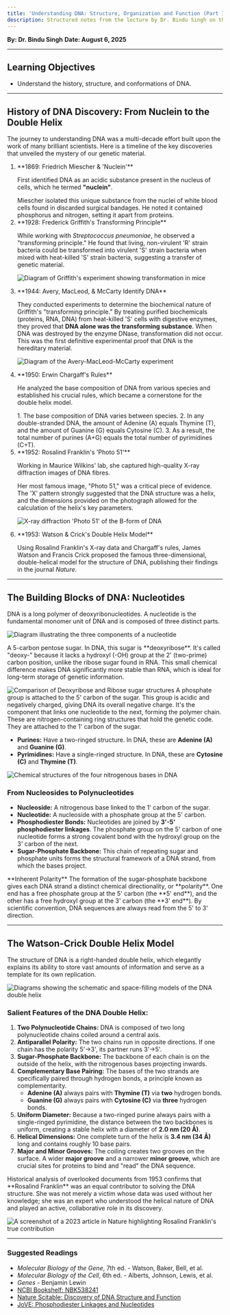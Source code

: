 ```yaml
---
title: 'Understanding DNA: Structure, Organization and Function (Part I)'
description: Structured notes from the lecture by Dr. Bindu Singh on the history, structure, and fundamental components of DNA, enhanced with interactive components.
---
```



**By: Dr. Bindu Singh**
**Date: August 6, 2025**

---

## Learning Objectives

- Understand the history, structure, and conformations of DNA.

---

## History of DNA Discovery: From Nuclein to the Double Helix

The journey to understanding DNA was a multi-decade effort built upon the work of many brilliant scientists. Here is a timeline of the key discoveries that unveiled the mystery of our genetic material.

<Steps>
<ol>
<li>
**1869: Friedrich Miescher & 'Nuclein'**

First identified DNA as an acidic substance present in the nucleus of cells, which he termed **"nuclein"**.

<Aside>
Miescher isolated this unique substance from the nuclei of white blood cells found in discarded surgical bandages. He noted it contained phosphorus and nitrogen, setting it apart from proteins.
</Aside>
</li>

<li>
**1928: Frederick Griffith's Transforming Principle**

While working with *Streptococcus pneumoniae*, he observed a "transforming principle." He found that living, non-virulent 'R' strain bacteria could be transformed into virulent 'S' strain bacteria when mixed with heat-killed 'S' strain bacteria, suggesting a transfer of genetic material.

![Diagram of Griffith's experiment showing transformation in mice](https://images.pexels.com/photos/1108099/pexels-photo-1108099.jpeg)
</li>

<li>
**1944: Avery, MacLeod, & McCarty Identify DNA**

They conducted experiments to determine the biochemical nature of Griffith's "transforming principle." By treating purified biochemicals (proteins, RNA, DNA) from heat-killed 'S' cells with digestive enzymes, they proved that **DNA alone was the transforming substance**. When DNA was destroyed by the enzyme DNase, transformation did not occur. This was the first definitive experimental proof that DNA is the hereditary material.

![Diagram of the Avery-MacLeod-McCarty experiment](https://images.unsplash.com/photo-1465101046530-73398c7f28ca)
</li>

<li>
**1950: Erwin Chargaff's Rules**

He analyzed the base composition of DNA from various species and established his crucial rules, which became a cornerstone for the double helix model.

<Aside type="note" title="Chargaff's Rules">
1.  The base composition of DNA varies between species.
2.  In any double-stranded DNA, the amount of Adenine (A) equals Thymine (T), and the amount of Guanine (G) equals Cytosine (C).
3.  As a result, the total number of purines (A+G) equals the total number of pyrimidines (C+T).
</Aside>
</li>

<li>
**1952: Rosalind Franklin's 'Photo 51'**

Working in Maurice Wilkins' lab, she captured high-quality X-ray diffraction images of DNA fibres.

<Aside type="tip" title="Photo 51: The Critical Clue">
Her most famous image, "Photo 51," was a critical piece of evidence. The 'X' pattern strongly suggested that the DNA structure was a helix, and the dimensions provided on the photograph allowed for the calculation of the helix's key parameters.
</Aside>

![X-ray diffraction 'Photo 51' of the B-form of DNA](https://images.unsplash.com/photo-1506744038136-46273834b3fb)
</li>

<li>
**1953: Watson & Crick's Double Helix Model**

Using Rosalind Franklin's X-ray data and Chargaff's rules, James Watson and Francis Crick proposed the famous three-dimensional, double-helical model for the structure of DNA, publishing their findings in the journal *Nature*.
</li>
</ol>
</Steps>

---

## The Building Blocks of DNA: Nucleotides

DNA is a long polymer of deoxyribonucleotides. A nucleotide is the fundamental monomer unit of DNA and is composed of three distinct parts.

![Diagram illustrating the three components of a nucleotide](https://images.unsplash.com/photo-1519125323398-675f0ddb6308)

<Tabs>
<TabItem label="1. Deoxyribose Sugar">
A 5-carbon pentose sugar. In DNA, this sugar is **deoxyribose**. It's called "deoxy-" because it lacks a hydroxyl (-OH) group at the 2' (two-prime) carbon position, unlike the ribose sugar found in RNA. This small chemical difference makes DNA significantly more stable than RNA, which is ideal for long-term storage of genetic information.

![Comparison of Deoxyribose and Ribose sugar structures](https://images.unsplash.com/photo-1462331940025-496dfbfc7564)
</TabItem>
<TabItem label="2. Phosphate Group">
A phosphate group is attached to the 5' carbon of the sugar. This group is acidic and negatively charged, giving DNA its overall negative charge. It's the component that links one nucleotide to the next, forming the polymer chain.
</TabItem>
<TabItem label="3. Nitrogenous Base">
These are nitrogen-containing ring structures that hold the genetic code. They are attached to the 1' carbon of the sugar.

-   **Purines:** Have a two-ringed structure. In DNA, these are **Adenine (A)** and **Guanine (G)**.
-   **Pyrimidines:** Have a single-ringed structure. In DNA, these are **Cytosine (C)** and **Thymine (T)**.

![Chemical structures of the four nitrogenous bases in DNA](https://images.unsplash.com/photo-1454023492550-5696f8ff10e1)
</TabItem>
</Tabs>

### From Nucleosides to Polynucleotides

-   **Nucleoside:** A nitrogenous base linked to the 1' carbon of the sugar.
-   **Nucleotide:** A nucleoside with a phosphate group at the 5' carbon.
-   **Phosphodiester Bonds:** Nucleotides are joined by **3'-5' phosphodiester linkages**. The phosphate group on the 5' carbon of one nucleotide forms a strong covalent bond with the hydroxyl group on the 3' carbon of the next.
-   **Sugar-Phosphate Backbone:** This chain of repeating sugar and phosphate units forms the structural framework of a DNA strand, from which the bases project.

<Aside>
**Inherent Polarity**
The formation of the sugar-phosphate backbone gives each DNA strand a distinct chemical directionality, or **polarity**. One end has a free phosphate group at the 5' carbon (the **5' end**), and the other has a free hydroxyl group at the 3' carbon (the **3' end**). By scientific convention, DNA sequences are always read from the 5' to 3' direction.
</Aside>

---

## The Watson-Crick Double Helix Model

The structure of DNA is a right-handed double helix, which elegantly explains its ability to store vast amounts of information and serve as a template for its own replication.

![Diagrams showing the schematic and space-filling models of the DNA double helix](https://images.unsplash.com/photo-1465101178521-c1a9136a3fd8)

### Salient Features of the DNA Double Helix:

1.  **Two Polynucleotide Chains:** DNA is composed of two long polynucleotide chains coiled around a central axis.
2.  **Antiparallel Polarity:** The two chains run in opposite directions. If one chain has the polarity 5'→3', its partner runs 3'→5'.
3.  **Sugar-Phosphate Backbone:** The backbone of each chain is on the outside of the helix, with the nitrogenous bases projecting inwards.
4.  **Complementary Base Pairing:** The bases of the two strands are specifically paired through hydrogen bonds, a principle known as complementarity.
    -   **Adenine (A)** always pairs with **Thymine (T)** via **two** hydrogen bonds.
    -   **Guanine (G)** always pairs with **Cytosine (C)** via **three** hydrogen bonds.
5.  **Uniform Diameter:** Because a two-ringed purine always pairs with a single-ringed pyrimidine, the distance between the two backbones is uniform, creating a stable helix with a diameter of **2.0 nm (20 Å)**.
6.  **Helical Dimensions:** One complete turn of the helix is **3.4 nm (34 Å)** long and contains roughly 10 base pairs.
7.  **Major and Minor Grooves:** The coiling creates two grooves on the surface. A wider **major groove** and a narrower **minor groove**, which are crucial sites for proteins to bind and "read" the DNA sequence.

<Aside type="caution" title="Revisiting History: Rosalind Franklin's Role">
Historical analysis of overlooked documents from 1953 confirms that **Rosalind Franklin** was an equal contributor to solving the DNA structure. She was not merely a victim whose data was used without her knowledge; she was an expert who understood the helical nature of DNA and played an active, collaborative role in its discovery.
</Aside>

![A screenshot of a 2023 article in Nature highlighting Rosalind Franklin's true contribution](https://images.unsplash.com/photo-1465101046530-73398c7f28ca)

---

### Suggested Readings

-   *Molecular Biology of the Gene*, 7th ed. - Watson, Baker, Bell, et al.
-   *Molecular Biology of the Cell*, 6th ed. - Alberts, Johnson, Lewis, et al.
-   *Genes* - Benjamin Lewin
-   [NCBI Bookshelf: NBK538241](https://www.ncbi.nlm.nih.gov/books/NBK538241/)
-   [Nature Scitable: Discovery of DNA Structure and Function](https://www.nature.com/scitable/topicpage/discovery-of-dna-structure-and-function-watson-397/)
-   [JoVE: Phosphodiester Linkages and Nucleotides](https://app.jove.com/science-education/v/10685/phosphodiester-linkages-and-nucleotides)